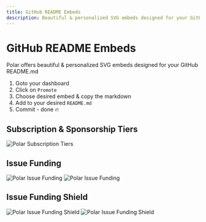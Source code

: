 ```yaml
---
title: GitHub README Embeds
description: Beautiful & personalized SVG embeds designed for your GitHub README.md
---
```


# GitHub README Embeds

Polar offers beautiful & personalized SVG embeds designed for your GitHub README.md

1. Goto your dashboard
2. Click on `Promote`
3. Choose desired embed & copy the markdown
4. Add to your desired `README.md`
5. Commit - done 🔥

## Subscription & Sponsorship Tiers

![Polar Subscription Tiers](./tiers.svg)

## Issue Funding

![Polar Issue Funding](./funding.light.png)
![Polar Issue Funding](./funding.dark.png)

## Issue Funding Shield

![Polar Issue Funding Shield](./funding-shield.light.png)
![Polar Issue Funding Shield](./funding-shield.dark.png)
